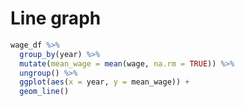 # Line graph {#line}


```r

wage_df %>%  
  group_by(year) %>%  
  mutate(mean_wage = mean(wage, na.rm = TRUE)) %>%  
  ungroup() %>% 
  ggplot(aes(x = year, y = mean_wage)) + 
  geom_line() 
  
```

